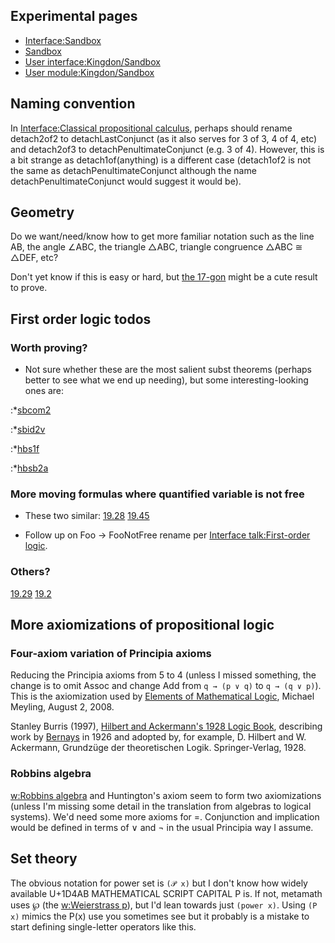 ==Experimental pages==
*[[Interface:Sandbox]]
*[[Sandbox]]
*[[User interface:Kingdon/Sandbox]]
*[[User module:Kingdon/Sandbox]]

== Naming convention ==
In [[Interface:Classical propositional calculus]], perhaps should rename detach2of2 to detachLastConjunct (as it also serves for 3 of 3, 4 of 4, etc) and detach2of3 to detachPenultimateConjunct (e.g. 3 of 4). However, this is a bit strange as detach1of(anything) is a different case (detach1of2 is not the same as detachPenultimateConjunct although the name detachPenultimateConjunct would suggest it would be).

== Geometry ==
Do we want/need/know how to get more familiar notation such as the line AB, the angle ∠ABC, the triangle △ABC, triangle congruence △ABC ≅ △DEF, etc?

Don't yet know if this is easy or hard, but [http://www.jimloy.com/geometry/17-gon.htm the 17-gon] might be a cute result to prove.

== First order logic todos ==

=== Worth proving? ===

* Not sure whether these are the most salient subst theorems (perhaps better to see what we end up needing), but some interesting-looking ones are:
:*[http://us.metamath.org/mpeuni/sbcom2.html sbcom2]
:*[http://us.metamath.org/mpeuni/sbid2v.html sbid2v]
:*[http://us.metamath.org/mpeuni/hbs1f.html hbs1f]
:*[http://us.metamath.org/mpeuni/hbsb2a.html hbsb2a]

=== More moving formulas where quantified variable is not free ===
*These two similar: [http://us.metamath.org/mpeuni/19.28.html 19.28] [http://us.metamath.org/mpeuni/19.45.html 19.45]

* Follow up on Foo -> FooNotFree rename per [[Interface talk:First-order logic]].

=== Others? ===
[http://us.metamath.org/mpeuni/19.29.html 19.29]
[http://us.metamath.org/mpeuni/19.2.html 19.2]

== More axiomizations of propositional logic ==

=== Four-axiom variation of Principia axioms ===
Reducing the Principia axioms from 5 to 4 (unless I missed something, the change is to omit Assoc and change Add from <code>q → (p ∨ q)</code> to <code>q → (q ∨ p)</code>).  This is the axiomization used by [http://qedeq.org/0_03_11/doc/math/qedeq_logic_v1_en.pdf Elements of Mathematical Logic], Michael Meyling, August 2, 2008.

Stanley Burris (1997), [http://www.math.uwaterloo.ca/~snburris/htdocs/scav/hilbert/hilbert.html Hilbert and Ackermann's 1928 Logic Book], describing work by [[w:Paul Bernays|Bernays]] in 1926 and adopted by, for example, D. Hilbert and W. Ackermann, Grundzüge der theoretischen Logik. Springer-Verlag, 1928.

=== Robbins algebra ===
[[w:Robbins algebra]] and Huntington's axiom seem to form two axiomizations (unless I'm missing some detail in the translation from algebras to logical systems). We'd need some more axioms for =.  Conjunction and implication would be defined in terms of ∨ and ¬ in the usual Principia way I assume.

== Set theory ==
The obvious notation for power set is <code>(𝒫 x)</code> but I don't know how widely available U+1D4AB MATHEMATICAL SCRIPT CAPITAL P is. If not, metamath uses ℘ (the [[w:Weierstrass p]]), but I'd lean towards just <code>(power x)</code>. Using <code>(P x)</code> mimics the P(x) use you sometimes see but it probably is a mistake to start defining single-letter operators like this.


